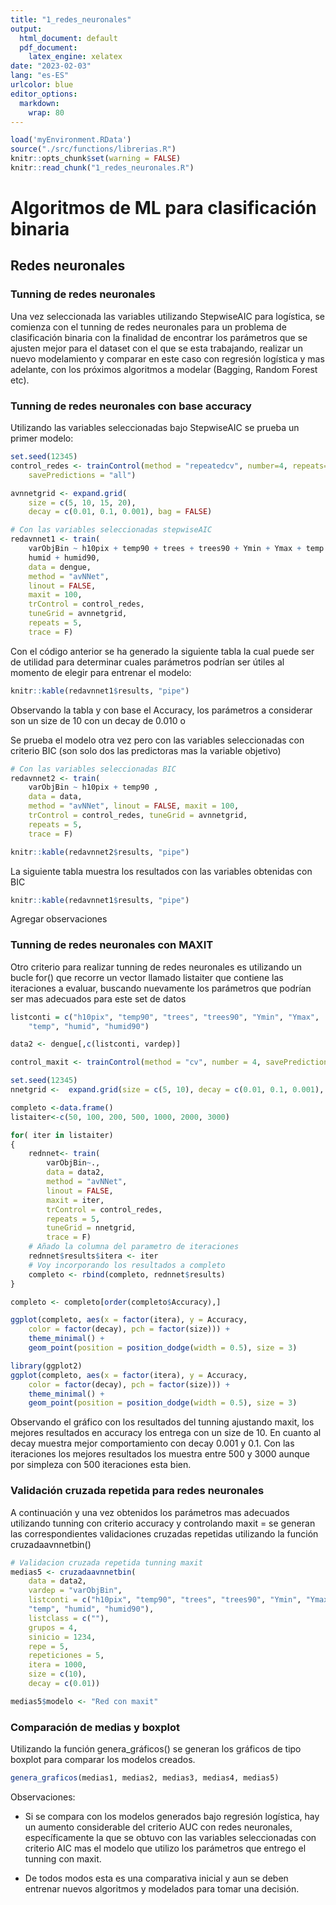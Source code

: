 ```yaml
---
title: "1_redes_neuronales"
output:
  html_document: default
  pdf_document: 
    latex_engine: xelatex
date: "2023-02-03"
lang: "es-ES"
urlcolor: blue
editor_options: 
  markdown: 
    wrap: 80
---
```


```r
load('myEnvironment.RData')
source("./src/functions/librerias.R")
knitr::opts_chunk$set(warning = FALSE) 
knitr::read_chunk("1_redes_neuronales.R")
```

\normalsize

# Algoritmos de ML para clasificación binaria

## Redes neuronales

### Tunning de redes neuronales

Una vez seleccionada las variables utilizando StepwiseAIC para logística, se
comienza con el tunning de redes neuronales para un problema de clasificación
binaria con la finalidad de encontrar los parámetros que se ajusten mejor para
el dataset con el que se esta trabajando, realizar un nuevo modelamiento y
comparar en este caso con regresión logística y mas adelante, con los próximos
algoritmos a modelar (Bagging, Random Forest etc).

### Tunning de redes neuronales con base accuracy

Utilizando las variables seleccionadas bajo StepwiseAIC se prueba un primer
modelo: \tiny

```r
set.seed(12345)
control_redes <- trainControl(method = "repeatedcv", number=4, repeats=5,
    savePredictions = "all")

avnnetgrid <- expand.grid(
    size = c(5, 10, 15, 20),
    decay = c(0.01, 0.1, 0.001), bag = FALSE)

# Con las variables seleccionadas stepwiseAIC
redavnnet1 <- train(
    varObjBin ~ h10pix + temp90 + trees + trees90 + Ymin + Ymax + temp + 
    humid + humid90,
    data = dengue,
    method = "avNNet", 
    linout = FALSE, 
    maxit = 100,
    trControl = control_redes, 
    tuneGrid = avnnetgrid,
    repeats = 5,
    trace = F)

```

\normalsize

Con el código anterior se ha generado la siguiente tabla la cual puede ser de
utilidad para determinar cuales parámetros podrían ser útiles al momento de
elegir para entrenar el modelo:

\tiny

```r
knitr::kable(redavnnet1$results, "pipe")
```

\normalsize

Observando la tabla y con base el Accuracy, los parámetros a considerar son un
size de 10 con un decay de 0.010 o

\normalsize

Se prueba el modelo otra vez pero con las variables seleccionadas con criterio
BIC (son solo dos las predictoras mas la variable objetivo)

\tiny

```r
# Con las variables seleccionadas BIC
redavnnet2 <- train(
    varObjBin ~ h10pix + temp90 ,
    data = data,
    method = "avNNet", linout = FALSE, maxit = 100,
    trControl = control_redes, tuneGrid = avnnetgrid,
    repeats = 5,
    trace = F)

knitr::kable(redavnnet2$results, "pipe")
```

\normalsize

La siguiente tabla muestra los resultados con las variables obtenidas con BIC
\tiny

```r
knitr::kable(redavnnet1$results, "pipe")
```

\normalsize

Agregar observaciones

### Tunning de redes neuronales con MAXIT

Otro criterio para realizar tunning de redes neuronales es utilizando un bucle
for() que recorre un vector llamado listaiter que contiene las iteraciones a
evaluar, buscando nuevamente los parámetros que podrían ser mas adecuados para
este set de datos

\tiny

```r
listconti = c("h10pix", "temp90", "trees", "trees90", "Ymin", "Ymax",
    "temp", "humid", "humid90")

data2 <- dengue[,c(listconti, vardep)]

control_maxit <- trainControl(method = "cv", number = 4, savePredictions = "all")

set.seed(12345)
nnetgrid <-  expand.grid(size = c(5, 10), decay = c(0.01, 0.1, 0.001), bag = F)

completo <-data.frame()
listaiter<-c(50, 100, 200, 500, 1000, 2000, 3000)

for( iter in listaiter)
{
    rednnet<- train(
        varObjBin~.,
        data = data2,
        method = "avNNet",
        linout = FALSE,
        maxit = iter,
        trControl = control_redes,
        repeats = 5,
        tuneGrid = nnetgrid,
        trace = F)
    # Añado la columna del parametro de iteraciones
    rednnet$results$itera <- iter
    # Voy incorporando los resultados a completo
    completo <- rbind(completo, rednnet$results)
}

completo <- completo[order(completo$Accuracy),]

ggplot(completo, aes(x = factor(itera), y = Accuracy,
    color = factor(decay), pch = factor(size))) +
    theme_minimal() +
    geom_point(position = position_dodge(width = 0.5), size = 3)
```

```r
library(ggplot2)
ggplot(completo, aes(x = factor(itera), y = Accuracy,
    color = factor(decay), pch = factor(size))) +
    theme_minimal() +
    geom_point(position = position_dodge(width = 0.5), size = 3)
```

\normalsize

Observando el gráfico con los resultados del tunning ajustando maxit, los
mejores resultados en accuracy los entrega con un size de 10. En cuanto al decay
muestra mejor comportamiento con decay 0.001 y 0.1. Con las iteraciones los
mejores resultados los muestra entre 500 y 3000 aunque por simpleza con 500
iteraciones esta bien.

### Validación cruzada repetida para redes neuronales

\normalsize

A continuación y una vez obtenidos los parámetros mas adecuados utilizando
tunning con criterio accuracy y controlando maxit = se generan las
correspondientes validaciones cruzadas repetidas utilizando la función
cruzadaavnnetbin() \linebreak

\tiny

```r
# Validacion cruzada repetida tunning maxit
medias5 <- cruzadaavnnetbin(
    data = data2,
    vardep = "varObjBin",
    listconti = c("h10pix", "temp90", "trees", "trees90", "Ymin", "Ymax",
    "temp", "humid", "humid90"),
    listclass = c(""),
    grupos = 4,
    sinicio = 1234,
    repe = 5,
    repeticiones = 5,
    itera = 1000,
    size = c(10),
    decay = c(0.01))

medias5$modelo <- "Red con maxit"
```

\normalsize

### Comparación de medias y boxplot

Utilizando la función genera_gráficos() se generan los gráficos de tipo boxplot
para comparar los modelos creados.


\tiny
```r
genera_graficos(medias1, medias2, medias3, medias4, medias5)
```

\normalsize

Observaciones:

-   Si se compara con los modelos generados bajo regresión logística, hay un
    aumento considerable del criterio AUC con redes neuronales, específicamente
    la que se obtuvo con las variables seleccionadas con criterio AIC mas el
    modelo que utilizo los parámetros que entrego el tunning con maxit.

-   De todos modos esta es una comparativa inicial y aun se deben entrenar
    nuevos algoritmos y modelados para tomar una decisión.
